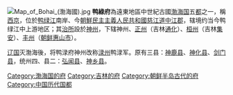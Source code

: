 [[File:Map_of_Bohai_(渤海國).jpg|thumb]]
'''鸭綠府'''為遠東地區中世紀古國[[渤海国|渤海国]]五[[都城|都]]之一，稱[[五京制|西京]]，位於[[鸭绿江|鸭绿江]]南岸、今[[朝鮮民主主義人民共和國|朝鮮民主主義人民共和國]][[慈江道|慈江道]][[中江郡|中江郡]]，辖境约当今鸭绿江中上游地区；其[[治所|治所]]設於[[神州_(行政区划)|神州]]，下辖神州、[[正州|正州]]（吉林[[通化|通化]]）、[[桓州_(渤海国)|桓州]]（吉林[[集安|集安]]）、[[丰州_(渤海国)|丰州]]（[[朝鲜|朝鲜]][[惠山市|惠山市]]）。

[[辽国|辽国]]灭渤海後，将鸭渌府神州改称[[渌州|渌州]]鸭渌军。原有三县：[[神鹿县|神鹿县]]、[[神化县|神化县]]、[[剑门县_(渤海国)|剑门县]]，统州四、县二：[[弘闻县|弘闻县]]、[[神乡县|神乡县]]。

{{渤海国行政区划|nocat}}
{{中国都城}}
{{渤海国行政区划小作品}}
{{DEFAULTSORT:Y}}
[[Category:渤海国的府|Category:渤海国的府]] 
[[Category:吉林的府|Category:吉林的府]]
[[Category:朝鲜半岛古代的府|Category:朝鲜半岛古代的府]]
[[Category:中国历代国都|Category:中国历代国都]]